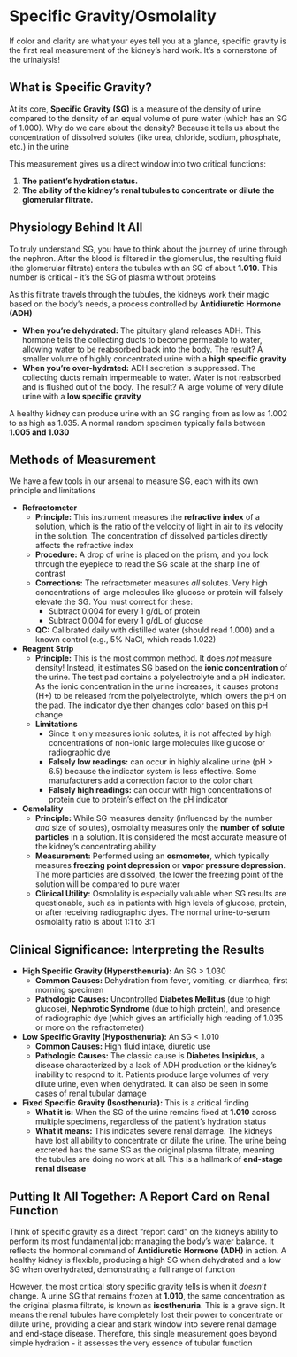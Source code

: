# Specific Gravity/Osmolality {-}

If color and clarity are what your eyes tell you at a glance, specific gravity is the first real measurement of the kidney's hard work. It's a cornerstone of the urinalysis!

## **What is Specific Gravity?** {-}

At its core, **Specific Gravity (SG)** is a measure of the density of urine compared to the density of an equal volume of pure water (which has an SG of 1.000). Why do we care about the density? Because it tells us about the concentration of dissolved solutes (like urea, chloride, sodium, phosphate, etc.) in the urine

This measurement gives us a direct window into two critical functions:

1.  **The patient's hydration status.**
2.  **The ability of the kidney's renal tubules to concentrate or dilute the glomerular filtrate.**

## **Physiology Behind It All** {-}

To truly understand SG, you have to think about the journey of urine through the nephron. After the blood is filtered in the glomerulus, the resulting fluid (the glomerular filtrate) enters the tubules with an SG of about **1.010**. This number is critical - it's the SG of plasma without proteins

As this filtrate travels through the tubules, the kidneys work their magic based on the body's needs, a process controlled by **Antidiuretic Hormone (ADH)**

*   **When you're dehydrated:** The pituitary gland releases ADH. This hormone tells the collecting ducts to become permeable to water, allowing water to be reabsorbed back into the body. The result? A smaller volume of highly concentrated urine with a **high specific gravity**
*   **When you're over-hydrated:** ADH secretion is suppressed. The collecting ducts remain impermeable to water. Water is not reabsorbed and is flushed out of the body. The result? A large volume of very dilute urine with a **low specific gravity**

A healthy kidney can produce urine with an SG ranging from as low as 1.002 to as high as 1.035. A normal random specimen typically falls between **1.005 and 1.030**

## **Methods of Measurement** {-}

We have a few tools in our arsenal to measure SG, each with its own principle and limitations

*   **Refractometer**
    *   **Principle:** This instrument measures the **refractive index** of a solution, which is the ratio of the velocity of light in air to its velocity in the solution. The concentration of dissolved particles directly affects the refractive index
    *   **Procedure:** A drop of urine is placed on the prism, and you look through the eyepiece to read the SG scale at the sharp line of contrast
    *   **Corrections:** The refractometer measures *all* solutes. Very high concentrations of large molecules like glucose or protein will falsely elevate the SG. You must correct for these:
        *   Subtract 0.004 for every 1 g/dL of protein
        *   Subtract 0.004 for every 1 g/dL of glucose
    *   **QC:** Calibrated daily with distilled water (should read 1.000) and a known control (e.g., 5% NaCl, which reads 1.022)

*   **Reagent Strip**
    *   **Principle:** This is the most common method. It does *not* measure density! Instead, it estimates SG based on the **ionic concentration** of the urine. The test pad contains a polyelectrolyte and a pH indicator. As the ionic concentration in the urine increases, it causes protons (H+) to be released from the polyelectrolyte, which lowers the pH on the pad. The indicator dye then changes color based on this pH change
    *   **Limitations**
        *   Since it only measures ionic solutes, it is not affected by high concentrations of non-ionic large molecules like glucose or radiographic dye
        *   **Falsely low readings:** can occur in highly alkaline urine (pH > 6.5) because the indicator system is less effective. Some manufacturers add a correction factor to the color chart
        *   **Falsely high readings:** can occur with high concentrations of protein due to protein's effect on the pH indicator

*   **Osmolality**
    *   **Principle:** While SG measures density (influenced by the number *and* size of solutes), osmolality measures only the **number of solute particles** in a solution. It is considered the most accurate measure of the kidney's concentrating ability
    *   **Measurement:** Performed using an **osmometer**, which typically measures **freezing point depression** or **vapor pressure depression**. The more particles are dissolved, the lower the freezing point of the solution will be compared to pure water
    *   **Clinical Utility:** Osmolality is especially valuable when SG results are questionable, such as in patients with high levels of glucose, protein, or after receiving radiographic dyes. The normal urine-to-serum osmolality ratio is about 1:1 to 3:1

## **Clinical Significance: Interpreting the Results** {-}

*   **High Specific Gravity (Hypersthenuria):** An SG > 1.030
    *   **Common Causes:** Dehydration from fever, vomiting, or diarrhea; first morning specimen
    *   **Pathologic Causes:** Uncontrolled **Diabetes Mellitus** (due to high glucose), **Nephrotic Syndrome** (due to high protein), and presence of radiographic dye (which gives an artificially high reading of 1.035 or more on the refractometer)

*   **Low Specific Gravity (Hyposthenuria):** An SG < 1.010
    *   **Common Causes:** High fluid intake, diuretic use
    *   **Pathologic Causes:** The classic cause is **Diabetes Insipidus**, a disease characterized by a lack of ADH production or the kidney's inability to respond to it. Patients produce large volumes of very dilute urine, even when dehydrated. It can also be seen in some cases of renal tubular damage

*   **Fixed Specific Gravity (Isosthenuria):** This is a critical finding
    *   **What it is:** When the SG of the urine remains fixed at **1.010** across multiple specimens, regardless of the patient's hydration status
    *   **What it means:** This indicates severe renal damage. The kidneys have lost all ability to concentrate or dilute the urine. The urine being excreted has the same SG as the original plasma filtrate, meaning the tubules are doing no work at all. This is a hallmark of **end-stage renal disease**

## **Putting It All Together: A Report Card on Renal Function** {-}

Think of specific gravity as a direct "report card" on the kidney's ability to perform its most fundamental job: managing the body's water balance. It reflects the hormonal command of **Antidiuretic Hormone (ADH)** in action. A healthy kidney is flexible, producing a high SG when dehydrated and a low SG when overhydrated, demonstrating a full range of function

However, the most critical story specific gravity tells is when it *doesn't* change. A urine SG that remains frozen at **1.010**, the same concentration as the original plasma filtrate, is known as **isosthenuria**. This is a grave sign. It means the renal tubules have completely lost their power to concentrate or dilute urine, providing a clear and stark window into severe renal damage and end-stage disease. Therefore, this single measurement goes beyond simple hydration - it assesses the very essence of tubular function
